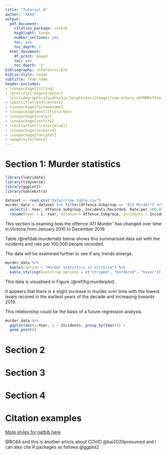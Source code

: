 ```yaml
---
title: "Tutorial 9"
author: "XXXX"
output:
  pdf_document:
    citation_package: natbib
    highlight: tango
    number_sections: yes
    toc: yes
    toc_depth: 2
  html_document:
    df_print: paged
    toc: yes
    toc_depth: '2'
bibliography: references.bib 
biblio-style: dinat
subtitle: Team name
header-includes:
- \usepackage{titling}
- \pretitle{\begin{center} 
  \includegraphics[width=5in,height=6in]{Images/sam-albury-oA7MMRxTVzo-unsplash.jpg}\LARGE\\}
- \posttitle{\end{center}}
- \usepackage{fontawesome}
- \usepackage[most]{tcolorbox}
- \usepackage{xcolor}
- \usepackage{sectsty}
- \sectionfont{\color{blue}}
- \usepackage{verbatim}
- \usepackage{fancyhdr}
- \pagestyle{fancy}
---
```


\clearpage

# Section 1: Murder statistics

```r
library(lubridate)
library(tidyverse)
library(ggplot2)
library(kableExtra)

dataset <- read.csv("Data/crime_table.csv")
murder_data <- dataset %>% filter(Offence.Subgroup == "A11 Murder") %>%
  select(ï..Year, Offence.Subgroup, Incidents.Recorded, Rate.per.100.000.population) %>%
  rename(Year = ï..Year, Offence = Offence.Subgroup, Incidents = Incidents.Recorded, Rate = Rate.per.100.000.population)
```

This section is examing how the offence 'A11 Murder' has changed over time in Victoria from January 2010 to December 2019.

Table /@ref(tab:murdertab) below shows this summarised data set with the incidents and rate per 100,000 people recorded.

The data will be examined further to see if any trends emerge.


```r
murder_data %>%
  kable(caption = "Murder statistics in Victoria") %>%
  kable_styling(bootstrap_options = c("striped", "bordered", "hover"))
```

This data is visualised in Figure /@ref(fig:murderplot).

It appears that there is a slight increase in murder over time with the lowest levels recored in the earliest years of the decade and increasing towards 2019.

This relationship could be the basis of a future regression analysis.


```r
murder_data %>%
  ggplot(aes(x=Year, y = Incidents, group_by(Year))) +
  geom_point()
```


\clearpage

# Section 2


\clearpage

# Section 3


\clearpage

# Section 4


\clearpage

# Citation examples

[More styles for natbib here](https://www.overleaf.com/learn/latex/Natbib_bibliography_styles)


 @BC64 and this is another article about COVID @bai2020presumed and I can also cite R packages as follows @ggplot2
